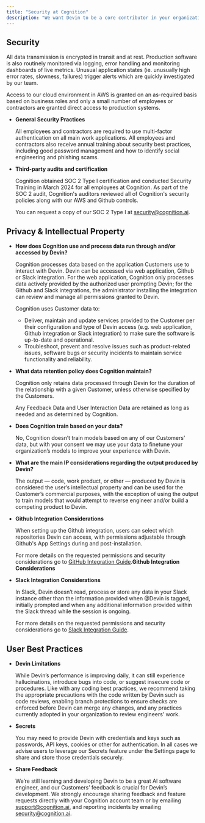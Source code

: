 ```yaml
---
title: "Security at Cognition"
description: "We want Devin to be a core contributor in your organization, and have prioritized security, data privacy and compliance to make it possible"
---
```


## Security

<Accordion title="Secure Transmission and Encryption">
All data transmission is encrypted in transit and at rest. Production software is also routinely monitored via logging, error handling and monitoring dashboards of live metrics. Unusual application states (ie. unusually high error rates, slowness, failures) trigger alerts which are quickly investigated by our team. 
    
Access to our cloud environment in AWS is granted on an as-required basis based on business roles and only a small number of employees or contractors are granted direct access to production systems.
</Accordion>
    
- **General Security Practices**
    
    All employees and contractors are required to use multi-factor authentication on all main work applications. All employees and contractors also receive annual training about security best practices, including good password management and how to identify social engineering and phishing scams.
    
- **Third-party audits and certification**
    
    Cognition obtained SOC 2 Type I certification and conducted Security Training in March 2024 for all employees at Cognition. As part of the SOC 2 audit, Cognition's auditors reviewed all of Cognition's security policies along with our AWS and Github controls.
    
    You can request a copy of our SOC 2 Type I at security@cognition.ai.
    

## Privacy & Intellectual Property

- **How does Cognition use and process data run through and/or accessed by Devin?**
    
    Cognition  processes data based on the application Customers use to interact with Devin. Devin can be accessed via web application, Github or Slack integration. For the web application, Cognition only processes data actively provided by the authorized user prompting Devin; for the Github and Slack integrations, the administrator installing the integration can review and manage all permissions granted to Devin.
    
    Cognition uses Customer data to:
    
    - Deliver, maintain and update services provided to the Customer per their configuration and type of Devin access (e.g. web application, Github integration or Slack integration) to make sure the software is up-to-date and operational.
    - Troubleshoot, prevent and resolve issues such as product-related issues, software bugs or security incidents to maintain service functionality and reliability.
- **What data retention policy does Cognition maintain?**
    
    Cognition only retains data processed through Devin for the duration of the relationship with a given Customer, unless otherwise specified by the Customers. 
    
    Any Feedback Data and User Interaction Data are retained as long as needed and as determined by Cognition. 
    
- **Does Cognition train based on your data?**
    
    No, Cognition doesn’t train models based on any of our Customers’ data, but with your consent we may use your data to finetune your organization’s models to improve your experience with Devin.
    
- **What are the main IP considerations regarding the output produced by Devin?**
    
    The output — code, work product, or other — produced by Devin is considered the user’s intellectual property and can be used for the Customer’s commercial purposes, with the exception of using the output to train models that would attempt to reverse engineer and/or build a competing product to Devin.
    
- **Github Integration Considerations**
    
    When setting up the Github integration, users can select which repositories Devin can access, with permissions adjustable through Github's App Settings during and post-installation. 
    
    For more details on the requested permissions and security considerations go to [GitHub Integration Guide](https://www.notion.so/GitHub-Integration-Guide-f839572ed60a4d41ae2620c08c2fdb62?pvs=21).**Github Integration Considerations**
    
- **Slack Integration Considerations**
    
    In Slack, Devin doesn’t read, process or store any data in your Slack instance other than the information provided when @Devin is tagged, initially prompted and when any additional information provided within the Slack thread while the session is ongoing.  
    
    For more details on the requested permissions and security considerations go to [Slack Integration Guide](https://www.notion.so/Slack-Integration-Guide-50c11122153d41f18e7bb31b40cf1fbd?pvs=21).
    

## User Best Practices

- **Devin Limitations**
    
    While Devin’s performance is improving daily, it can still experience hallucinations, introduce bugs into code, or suggest insecure code or procedures. Like with any coding best practices, we recommend taking the appropriate precautions with the code written by Devin such as code reviews, enabling branch protections to ensure checks are enforced before Devin can merge any changes, and any practices currently adopted in your organization to review engineers’ work.
    
- **Secrets**
    
    You may need to provide Devin with credentials and keys such as passwords, API keys, cookies or other for authentication. In all cases we advise users to leverage our Secrets feature under the Settings page to share and store those credentials securely.
    
- **Share Feedback**
    
    We’re still learning and developing Devin to be a great AI software engineer, and our Customers’ feedback is crucial for Devin’s development. We strongly encourage sharing feedback and feature requests directly with your Cognition account team or by emailing [support@cognition.ai](mailto:support@cognition.ai), and reporting incidents by emailing [security@cognition.ai](mailto:security@cognition.ai).
    
